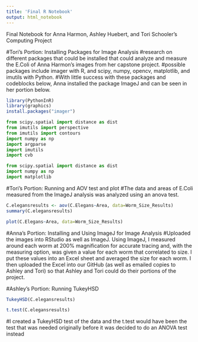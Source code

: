 ```yaml
---
title: 'Final R Notebook'
output: html_notebook
---
```

Final Notebook for Anna Harmon, Ashley Huebert, and Tori Schooler's Computing Project 

#Tori's Portion: Installing Packages for Image Analysis
#research on different packages that could be installed that could analyze and measure the E.Coli of Anna Harmon's images from her capstone project. 
#possible packages include imager with R, and scipy, numpy, opencv, matplotlib, and imutils with Python. 
#With little success with these packages and codeblocks below, Anna installed the package ImageJ and can be seen in her portion below. 
```r
library(PythonInR)
library(graphics)
install.packages("imager")
```

```python
from scipy.spatial import distance as dist
from imutils import perspective 
from imutils import contours 
import numpy as np 
import argparse 
import imutils
import cvb

from scipy.spatial import distance as dist
import numpy as np
import matplotlib
```

#Tori's Portion: Running and AOV test and plot 
#The data and areas of E.Coli measured from the ImageJ analysis was analyzed using an anova test. 
```r
C.elegansresults <- aov(C.Elegans~Area, data=Worm_Size_Results)
summary(C.elegansresults)
```

```r
plot(C.Elegans~Area, data=Worm_Size_Results)
```
#Anna's Portion: Installing and Using ImageJ for Image Analysis
#Uploaded the images into RStudio as well as ImageJ. Using ImageJ, I measured around each worm at 200% magnification for accurate tracing and, with the measuring option, was given a value for each worm that correlated to size. I put these values into an Excel sheet and averaged the size for each worm. I then uploaded the Excel into our GitHub (as well as emailed copies to Ashley and Tori) so that Ashley and Tori could do their portions of the project.


#Ashley's Portion: Running TukeyHSD 
```r
TukeyHSD(C.elegansresults)
```

```r
t.test(C.elegansresults)
``` 

#I created a TukeyHSD test of the data and the t.test would have been the test that was needed originally before it was decided to do an ANOVA test instead 
